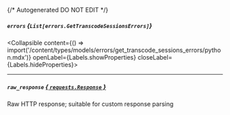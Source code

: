 {/* Autogenerated DO NOT EDIT  */}

##### `errors` *{`List[errors.GetTranscodeSessionsErrors]`}*
<Collapsible content={() => import('/content/types/models/errors/get_transcode_sessions_errors/python.mdx')} openLabel={Labels.showProperties} closeLabel={Labels.hideProperties}>
</Collapsible>

---
##### `raw_response` [*{ `requests.Response` }*](https://requests.readthedocs.io/en/latest/api/#requests.Response)
Raw HTTP response; suitable for custom response parsing


